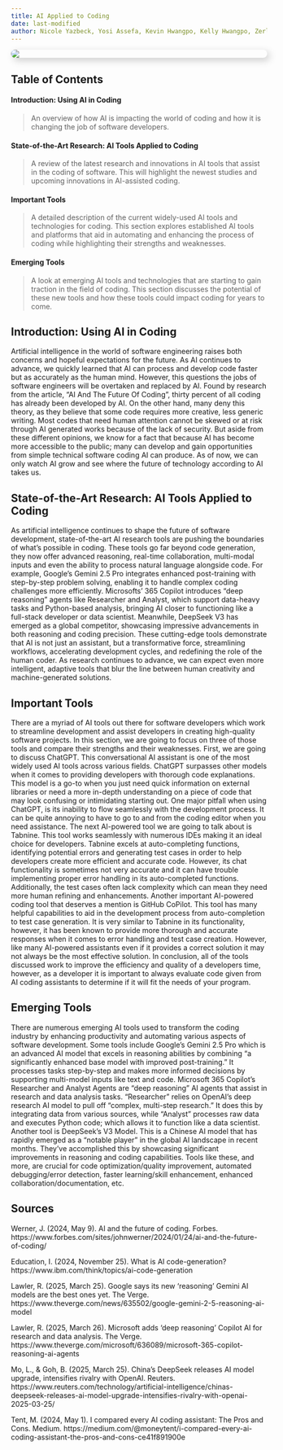 ```yaml
---
title: AI Applied to Coding
date: last-modified
author: Nicole Yazbeck, Yosi Assefa, Kevin Hwangpo, Kelly Hwangpo, Zerlyne N-Simons
---
```


![](aiappliedtocoding.png){width=%50 style="border-radius: 15px; box-shadow: 5px 5px 15px rgba(0, 0, 0, 0.2); display: block; margin: auto;"}

## Table of Contents

#### Introduction: Using AI in Coding

> An overview of how AI is impacting the world of coding and how it is changing the job of software developers.

#### State-of-the-Art Research: AI Tools Applied to Coding

> A review of the latest research and innovations in AI tools that assist in the coding of software. This will highlight the newest studies and upcoming innovations in AI-assisted coding.


#### Important Tools

> A detailed description of the current widely-used AI tools and technologies for coding. This section explores established AI tools and platforms that aid in automating and enhancing the process of coding while highlighting their strengths and weaknesses.

#### Emerging Tools

> A look at emerging AI tools and technologies that are starting to gain traction in the field of coding. This section discusses the potential of these new tools and how these tools could impact coding for years to come.

<div class="page-break"></div>

## Introduction: Using AI in Coding
Artificial intelligence in the world of software engineering raises both concerns and hopeful expectations for the future. As AI continues to advance, we quickly learned that AI can process and develop code faster but as accurately as the human mind. However, this questions the jobs of software engineers will be overtaken and replaced by AI. Found by research from the article, “AI And The Future Of Coding”, thirty percent of all coding has already been developed by AI. On the other hand, many deny this theory, as they believe that some code requires more creative, less generic writing. Most codes that need human attention cannot be skewed or at risk through AI generated works because of the lack of security. But aside from these different opinions, we know for a fact that because AI has become more accessible to the public; many can develop and gain opportunities from simple technical software coding AI can produce. As of now, we can only watch AI grow and see where the future of technology according to AI takes us.

## State-of-the-Art Research: AI Tools Applied to Coding
As artificial intelligence continues to shape the future of software development, state-of-the-art AI research tools are pushing the boundaries of what's possible in coding. These tools go far beyond code generation, they now offer advanced reasoning, real-time collaboration, multi-modal inputs and even the ability to process natural language alongside code. For example, Google’s Gemini 2.5 Pro integrates enhanced post-training with step-by-step problem solving, enabling it to handle complex coding challenges more efficiently. Microsofts’ 365 Copilot introduces “deep reasoning” agents like Researcher and Analyst, which support data-heavy tasks and Python-based analysis, bringing AI closer to functioning like a full-stack developer or data scientist. Meanwhile, DeepSeek V3 has emerged as a global competitor, showcasing impressive advancements in both reasoning and coding precision. These cutting-edge tools demonstrate that AI is not just an assistant, but a transformative force, streamlining workflows, accelerating development cycles, and redefining the role of the human coder. As research continues to advance, we can expect even more intelligent, adaptive tools that blur the line between human creativity and machine-generated solutions.

<div class="page-break"></div>

## Important Tools
There are a myriad of AI tools out there for software developers which work to streamline development and assist developers in creating high-quality software projects. In this section, we are going to focus on three of those tools and compare their strengths and their weaknesses. First, we are going to discuss ChatGPT. This conversational AI assistant is one of the most widely used AI tools across various fields. ChatGPT surpasses other models when it comes to providing developers with thorough code explanations. This model is a go-to when you just need quick information on external libraries or need a more in-depth understanding on a piece of code that may look confusing or intimidating starting out. One major pitfall when using ChatGPT, is its inability to flow seamlessly with the development process. It can be quite annoying to have to go to and from the coding editor when you need assistance. The next AI-powered tool we are going to talk about is Tabnine. This tool works seamlessly with numerous IDEs making it an ideal choice for developers. Tabnine excels at auto-completing functions, identifying potential errors and generating test cases in order to help developers create more efficient and accurate code. However, its chat functionality is sometimes not very accurate and it can have trouble implementing proper error handling in its auto-completed functions. Additionally, the test cases often lack complexity which can mean they need more human refining and enhancements. Another important AI-powered coding tool that deserves a mention is GitHub CoPilot. This tool has many helpful capabilities to aid in the development process from auto-completion to test case generation. It is very similar to Tabnine in its functionality, however, it has been known to provide more thorough and accurate responses when it comes to error handling and test case creation. However, like many AI-powered assistants even if it provides a correct solution it may not always be the most effective solution. In conclusion, all of the tools discussed work to improve the efficiency and quality of a developers time, however, as a developer it is important to always evaluate code given from AI coding assistants to determine if it will fit the needs of your program.

## Emerging Tools
There are numerous emerging AI tools used to transform the coding industry by enhancing productivity and automating various aspects of software development. Some tools include Google’s Gemini 2.5 Pro which is an advanced AI model that excels in reasoning abilities by combining “a significantly enhanced base model with improved post-training.” It processes tasks step-by-step and makes more informed decisions by supporting multi-model inputs like text and code. Microsoft 365 Copilot’s Researcher and Analyst Agents are “deep reasoning” AI agents that assist in research and data analysis tasks. “Researcher” relies on OpenAI’s deep research AI model to pull off “complex, multi-step research.” It does this by integrating data from various sources, while “Analyst” processes raw data and executes Python code; which allows it to function like a data scientist. Another tool is DeepSeek’s V3 Model. This is a Chinese AI model that has rapidly emerged as a “notable player” in the global AI landscape in recent months. They’ve accomplished this by showcasing significant improvements in reasoning and coding capabilities. Tools like these, and more, are crucial for code optimization/quality improvement, automated debugging/error detection, faster learning/skill enhancement, enhanced collaboration/documentation, etc.

<div class="page-break"></div>

## Sources

Werner, J. (2024, May 9). AI and the future of coding. Forbes. https://www.forbes.com/sites/johnwerner/2024/01/24/ai-and-the-future-of-coding/

Education, I. (2024, November 25). What is AI code-generation? https://www.ibm.com/think/topics/ai-code-generation

Lawler, R. (2025, March 25). Google says its new ‘reasoning’ Gemini AI models are the best ones yet. The Verge. https://www.theverge.com/news/635502/google-gemini-2-5-reasoning-ai-model​

Lawler, R. (2025, March 26). Microsoft adds ‘deep reasoning’ Copilot AI for research and data analysis. The Verge. https://www.theverge.com/microsoft/636089/microsoft-365-copilot-reasoning-ai-agents

Mo, L., & Goh, B. (2025, March 25). China's DeepSeek releases AI model upgrade, intensifies rivalry with OpenAI. Reuters. https://www.reuters.com/technology/artificial-intelligence/chinas-deepseek-releases-ai-model-upgrade-intensifies-rivalry-with-openai-2025-03-25/​

Tent, M. (2024, May 1). I compared every AI coding assistant: The Pros and Cons. Medium. https://medium.com/@moneytent/i-compared-every-ai-coding-assistant-the-pros-and-cons-ce41f891900e 


